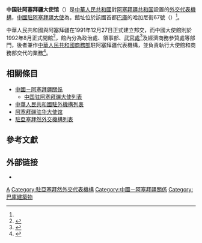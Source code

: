 {{Infobox diplomatic mission
| name= 中华人民共和国<br>驻阿塞拜疆共和国大使馆<br><small>{{lang|az|Çinin Azərbaycan səfirliyi}}</small><br>[[File:National_Emblem_of_the_People's_Republic_of_China.svg|100px]]
| image= 
| address =哈加尼街67號<ref name="巴庫">{{Cite web |archiveurl=https://web.archive.org/web/20160304050456/http://www.mfa.gov.az/files/file/Foreign%20dipmission%20in%20Azerbaijan%2015_11_2013.pdf |archivedate=2016-03-04 |title=Diplomatic List |publisher=[[阿塞拜疆外交部|State Protocol Department, Ministry of Foreign Affairs, Republic of Azerbaijan]] |accessdate=2016-04-26 |url=http://www.mfa.gov.az/files/file/Foreign%20dipmission%20in%20Azerbaijan%2015_11_2013.pdf |page=p35 |date=2013 |deadurl=yes }}</ref>
|location= {{flag|Azerbaijan}}[[巴庫|巴庫]]
| ambassador= [[郭敏_(外交官)|郭敏]]
| department={{flagicon|PRC}} [[中華人民共和國外交部|中華人民共和國外交部]]
| website=[http://az.china-embassy.gov.cn/chn/ 中国驻阿塞拜疆大使馆]
}}
'''中国驻阿塞拜疆大使馆'''（{{lang-az|Çinin Azərbaycan səfirliyi}}）是[[中華人民共和國|中華人民共和國]]對[[阿塞拜疆共和国|阿塞拜疆共和国]]設置的[[外交代表機構|外交代表機構]]，[[中国驻阿塞拜疆大使列表|中國駐阿塞拜疆大使]]為{{Link-en|使領館館長|Head of mission|全館最高首長}}。館址位於該國首都[[巴庫|巴庫]]的哈加尼街67號（{{lang|en|Khagani str. 67}}）<ref name="巴庫"></ref>。

中華人民共和國與阿塞拜疆在1991年12月27日正式建立邦交，而中國大使館則於1992年8月正式開館<ref name="建交">{{Cite web |archiveurl=https://web.archive.org/web/20151010063620/http://www.mfa.gov.az/files/file/Azerbaijan_-_China_relations_18.09.2014.pdf |archivedate=2015-10-10 |title=Azerbaijan - China relations |publisher=[[阿塞拜疆外交部|Ministry of Foreign Affairs, Republic of Azerbaijan]] |accessdate=2016-04-26 |url=http://www.mfa.gov.az/files/file/Azerbaijan_-_China_relations_18.09.2014.pdf |page=p1 |date=2014 |deadurl=yes }}</ref>，館內分為政治處、領事部、[[駐外武官|武官處]]<ref name="機構">{{Cite web|archiveurl=https://web.archive.org/web/20150419141022/http://az.china-embassy.org/chn/sgxx/t426809.htm|archivedate=2015-04-19|title=中国驻阿塞拜疆使馆信息|publisher=中华人民共和国驻阿塞拜疆共和国大使馆|accessdate=2016-04-26|url=http://az.china-embassy.org/chn/sgxx/t426809.htm|deadurl=yes}}</ref>及經濟商務參贊處等部門，後者兼作[[中華人民共和國商務部|中華人民共和國商務部]]駐阿塞拜疆代表機構，並負責執行大使館和商務部交代的業務<ref name="經">{{Cite web |archiveurl=https://web.archive.org/web/20160426125706/http://az.mofcom.gov.cn/article/about/intruduce/201507/20150701051127.shtml |archivedate=2016-04-26 |title=主要职能 |publisher=中华人民共和国驻阿塞拜疆共和国大使馆经济商务参赞处 |accessdate=2016-04-26 |url=http://az.mofcom.gov.cn/article/about/intruduce/201507/20150701051127.shtml |dead-url=no }}</ref>。

==相關條目==
*[[中國－阿塞拜疆關係|中國－阿塞拜疆關係]]
**[[中国驻阿塞拜疆大使列表|中国驻阿塞拜疆大使列表]]
*[[中華人民共和國駐外機構列表|中華人民共和國駐外機構列表]]
*[[阿塞拜疆驻华大使馆|阿塞拜疆驻华大使馆]]
*[[駐亞塞拜然外交機構列表|駐亞塞拜然外交機構列表]]

==參考文獻==
{{portal box|國際關係|中國}}
{{Reflist}}

==外部链接==
* {{Official Website|http://az.china-embassy.gov.cn/chn/|中华人民共和国驻阿塞拜疆共和国大使馆官方网站}}{{zh-hans icon}}{{en icon}}{{ru icon}}

{{中华人民共和国驻外机构}}

[[Category:中华人民共和国驻外机构|A]]
[[Category:駐亞塞拜然外交代表機構|Category:駐亞塞拜然外交代表機構]]
[[Category:中國－阿塞拜疆關係|Category:中國－阿塞拜疆關係]]
[[Category:巴庫建築物|Category:巴庫建築物]]